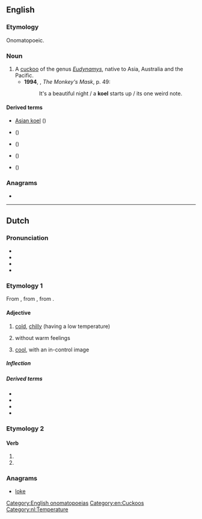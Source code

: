 {{also|köl|-köl}}
==English==
{{wikipedia}}

===Etymology===
Onomatopoeic.

===Noun===
{{en-noun}}

# A [[cuckoo]] of the genus ''[[Eudynamys]]'', native to Asia, Australia and the Pacific.
#*'''1994''', {{w|Dorothy Porter}}, ''The Monkey's Mask'', p. 49:
#*:It's a beautiful night / a '''koel''' starts up / its one weird note.

====Derived terms====
* [[Asian koel]] (''{{l|mul|Eudynamys scolopaceus}}'')
* {{vern|black-billed koel}} ({{taxlink|Eudynamys melanorhynchus|species|ver=190306}}) 	
* {{vern|Pacific koel}} ({{taxlink|Eudynamys orientalis|species|ver=190306}})
* {{vern|Australian koel}} ({{taxlink|Eudynamys (orientalis) cyanocephalus|subspecies|ver=190306}})
* {{vern|Western koel}} (''{{l|mul|Eudynamys scolopaceus}}'')

===Anagrams===
* {{anagrams|en|a=eklo|Elko|Kole|loke}}

[[Category:English onomatopoeias]]
[[Category:en:Cuckoos]]

----

==Dutch==

===Pronunciation===
* {{IPA|lang=nl|/kul/}}
* {{rhymes|ul|lang=nl}}
* {{audio|Nl-koel.ogg|Audio|lang=nl}}
* {{homophones|cool|lang=nl}}

===Etymology 1===
{{PIE root|nl|gel}}
From {{inh|nl|dum|coel}}, from {{inh|nl|odt|*kuol}}, from {{inh|nl|gem-pro|*kōlaz}}.

====Adjective====
{{nl-adj}}

# {{lb|nl|literally}} [[cold]], [[chilly]] (having a low temperature)
# {{lb|nl|figuratively}} without warm feelings
# {{lb|nl|figuratively}} [[cool]], with an in-control image

=====Inflection=====
{{nl-decl-adj}}

=====Derived terms=====
* {{l|nl|koelen}}
* {{l|nl|koelte}}
* {{l|nl|koeltjes}}
* {{l|nl|koele kikker}}

===Etymology 2===
{{nonlemma}}

====Verb====
{{nl-verb-form}}

# {{nl-verb form of|p=1|n=sg|t=pres|m=ind|koelen}}
# {{nl-verb form of|m=imp|koelen}}

===Anagrams===
* [[loke#Dutch|loke]]

[[Category:nl:Temperature]]